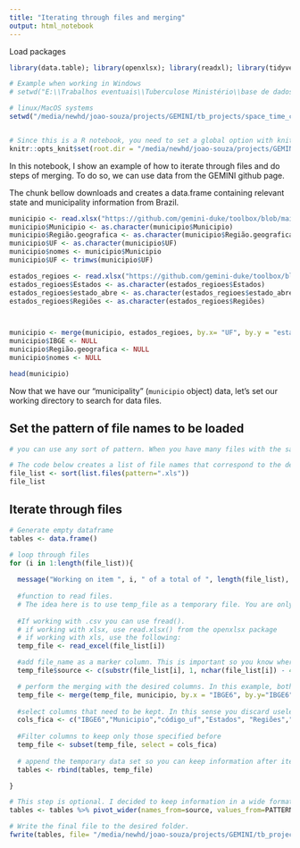 ```yaml
---
title: "Iterating through files and merging"
output: html_notebook
---
```


Load packages
```r
library(data.table); library(openxlsx); library(readxl); library(tidyverse)

# Example when working in Windows 
# setwd("E:\\Trabalhos eventuais\\Tuberculose Ministério\\base de dados")

# linux/MacOS systems
setwd("/media/newhd/joao-souza/projects/GEMINI/tb_projects/space_time_cube/tables_arcgis")


# Since this is a R notebook, you need to set a global option with knitr
knitr::opts_knit$set(root.dir = "/media/newhd/joao-souza/projects/GEMINI/tb_projects/space_time_cube/tables_arcgis")
```

In this notebook, I show an example of how to iterate through files and do steps of merging. To do so, we can use data from the GEMINI github page.

The chunk bellow downloads and creates a data.frame containing relevant state and municipality information from Brazil.
```r

municipio <- read.xlsx("https://github.com/gemini-duke/toolbox/blob/main/GIS/databases/brazil_municipalities.xlsx?raw=true")
municipio$Municipio <- as.character(municipio$Municipio)
municipio$Região.geografica <- as.character(municipio$Região.geografica)
municipio$UF <- as.character(municipio$UF)
municipio$nomes <- municipio$Municipio
municipio$UF <- trimws(municipio$UF)

estados_regioes <- read.xlsx("https://github.com/gemini-duke/toolbox/blob/main/GIS/databases/brazil_states_regions.xlsx?raw=true")
estados_regioes$Estados <- as.character(estados_regioes$Estados)
estados_regioes$estado_abre <- as.character(estados_regioes$estado_abre)
estados_regioes$Regiões <- as.character(estados_regioes$Regiões)



municipio <- merge(municipio, estados_regioes, by.x= "UF", by.y = "estado_abre" , all.x = TRUE)
municipio$IBGE <- NULL
municipio$Região.geografica <- NULL
municipio$nomes <- NULL

head(municipio)
```

Now that we have our "municipality" (`municipio` object) data, let's set our working directory to search for data files.

## Set the pattern of file names to be loaded
```r
# you can use any sort of pattern. When you have many files with the same extension, it might be better to set a pattern to the beginning/ending of them such as "data_....xls"

# The code below creates a list of file names that correspond to the desired pattern.
file_list <- sort(list.files(pattern=".xls"))
file_list
```

## Iterate through files
```r
# Generate empty dataframe
tables <- data.frame()

# loop through files
for (i in 1:length(file_list)){
  
  message("Working on item ", i, " of a total of ", length(file_list), " items")
  
  #function to read files. 
  # The idea here is to use temp_file as a temporary file. You are only interested in the final merged version.
  
  #If working with .csv you can use fread(). 
  # if working with xlsx, use read.xlsx() from the openxlsx package
  # if working with xls, use the following:
  temp_file <- read_excel(file_list[i])

  #add file_name as a marker column. This is important so you know where the data comes from
  temp_file$source <- c(substr(file_list[i], 1, nchar(file_list[i]) - 4))

  # perform the merging with the desired columns. In this example, both data sources have the same colum name "IBG6". By doing so you aggregate information from both files over the same identifier variable.
  temp_file <- merge(temp_file, municipio, by.x = "IBGE6", by.y="IBGE6", all.x = TRUE)
  
  #select columns that need to be kept. In this sense you discard useless variables 
  cols_fica <- c("IBGE6","Municipio","código_uf","Estados", "Regiões","source", "PATTERN")
  
  #Filter columns to keep only those specified before
  temp_file <- subset(temp_file, select = cols_fica)
  
  # append the temporary data set so you can keep information after iterations
  tables <- rbind(tables, temp_file)

}

# This step is optional. I decided to keep information in a wide format, thus with a lower amount of lines.
tables <- tables %>% pivot_wider(names_from=source, values_from=PATTERN)

# Write the final file to the desired folder.
fwrite(tables, file= "/media/newhd/joao-souza/projects/GEMINI/tb_projects/space_time_cube/tables_arcgis/arcgis_summary_tb.csv", sep=";", showProgress = TRUE)
```

